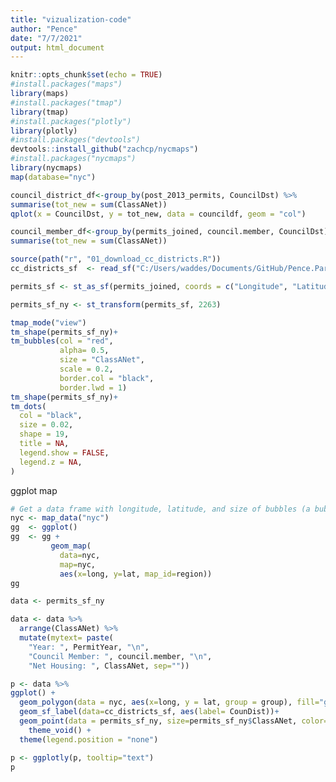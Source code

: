 ```yaml
---
title: "vizualization-code"
author: "Pence"
date: "7/7/2021"
output: html_document
---
```


```r
knitr::opts_chunk$set(echo = TRUE)
#install.packages("maps")
library(maps)
#install.packages("tmap")
library(tmap)
#install.packages("plotly")
library(plotly)
#install.packages("devtools")
devtools::install_github("zachcp/nycmaps")
#install.packages("nycmaps")
library(nycmaps)
map(database="nyc")
```

```r
council_district_df<-group_by(post_2013_permits, CouncilDst) %>%
summarise(tot_new = sum(ClassANet))
qplot(x = CouncilDst, y = tot_new, data = councildf, geom = "col")
```



```r
council_member_df<-group_by(permits_joined, council.member, CouncilDst) %>%
summarise(tot_new = sum(ClassANet))
```


```r
source(path("r", "01_download_cc_districts.R"))
cc_districts_sf  <- read_sf("C:/Users/waddes/Documents/GitHub/Pence.Parker.Project/data/nycc_21b")
```



```r
permits_sf <- st_as_sf(permits_joined, coords = c("Longitude", "Latitude"), crs = 4326)

permits_sf_ny <- st_transform(permits_sf, 2263)
```


```r
tmap_mode("view")
tm_shape(permits_sf_ny)+
tm_bubbles(col = "red",
           alpha= 0.5,
           size = "ClassANet",
           scale = 0.2,
           border.col = "black",
           border.lwd = 1)
tm_shape(permits_sf_ny)+
tm_dots(
  col = "black",
  size = 0.02,
  shape = 19,
  title = NA,
  legend.show = FALSE,
  legend.z = NA,
)
```

ggplot map
```r
# Get a data frame with longitude, latitude, and size of bubbles (a bubble = a city)
nyc <- map_data("nyc")
gg  <- ggplot()
gg  <- gg + 
         geom_map(
           data=nyc, 
           map=nyc,
           aes(x=long, y=lat, map_id=region))
gg

data <- permits_sf_ny 

data <- data %>%
  arrange(ClassANet) %>%
  mutate(mytext= paste(
    "Year: ", PermitYear, "\n",
    "Council Member: ", council.member, "\n",
    "Net Housing: ", ClassANet, sep=""))

p <- data %>%
ggplot() +
  geom_polygon(data = nyc, aes(x=long, y = lat, group = group), fill="grey", alpha=0.3) +
  geom_sf_label(data=cc_districts_sf, aes(label= CounDist))+
  geom_point(data = permits_sf_ny, size=permits_sf_ny$ClassANet, color=permits_sf_ny$PermitYear, alpha=0.5) +
    theme_void() +
  theme(legend.position = "none")

p <- ggplotly(p, tooltip="text")
p
```
  
  